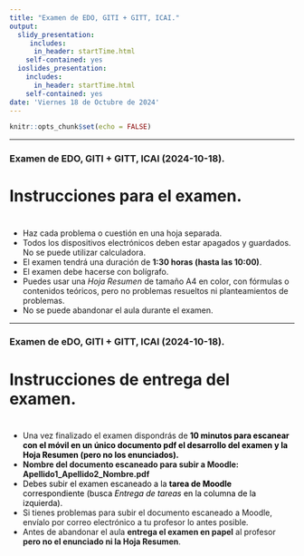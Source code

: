 ```yaml
---
title: "Examen de EDO, GITI + GITT, ICAI."
output:
  slidy_presentation: 
     includes:
      in_header: startTime.html
    self-contained: yes
  ioslides_presentation:
    includes:
      in_header: startTime.html
    self-contained: yes
date: 'Viernes 18 de Octubre de 2024'
---
```


```r
knitr::opts_chunk$set(echo = FALSE)
```

---

### Examen de EDO, GITI + GITT, ICAI  (2024-10-18).

<h1>Instrucciones para el examen.</h1>

<h1><div id="txt1"></div></h1>

+ Haz cada problema o cuestión en una hoja separada.
 + Todos los dispositivos electrónicos deben estar apagados y guardados. No se puede utilizar calculadora.
 + El examen tendrá una duración de **1:30 horas (hasta las 10:00)**.
 + El examen debe hacerse con bolígrafo.
 + Puedes usar una *Hoja Resumen* de tamaño A4 en color, con fórmulas o contenidos teóricos, pero no problemas resueltos ni planteamientos de problemas.
 + No se puede abandonar el aula durante el examen. 

---

### Examen de eDO, GITI + GITT, ICAI  (2024-10-18).
 
<h1> Instrucciones de entrega del examen.</h1>

<h1><div id="txt2"></div></h1>

 + Una vez finalizado el examen dispondrás de  <span style = "color:black"> **10  minutos para escanear con el móvil en un único documento pdf el desarrollo del examen y la Hoja Resumen (pero no los enunciados).**</span>
 + **Nombre del documento escaneado para subir a Moodle: Apellido1_Apellido2_Nombre.pdf**
 + <span style = "color:black"> Debes subir el examen escaneado a la **tarea de Moodle** correspondiente (busca *Entrega de tareas* en la columna de la izquierda).</span>
 + Si tienes problemas para subir el documento escaneado a Moodle, envíalo por correo electrónico a tu profesor lo antes posible. 
 + Antes de abandonar el aula **entrega el examen en papel** al profesor **pero no el enunciado ni la Hoja Resumen**.
 
 
 
<!-- ##################################################################################################################### --> 
<!-- ##################################################################################################################### --> 
<!-- ##################################################################################################################### --> 

